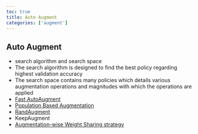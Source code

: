 ```yaml
---
toc: true
title: Auto Augment
categories: ['augment']
---
```


## Auto Augment
- search algorithm and search space 
- The search algorithm is designed to find the best policy regarding highest validation accuracy 
- The search space contains many policies which details various augmentation operations and magnitudes with which the operations are applied 
- [Fast AutoAugment](Fast AutoAugment.qmd)
- [Population Based Augmentation](Population Based Augmentation.qmd)
- [RandAugment](RandAugment.qmd)
- KeepAugment 
- [Augmentation-wise Weight Sharing strategy](Augmentation-wise Weight Sharing strategy.qmd)



